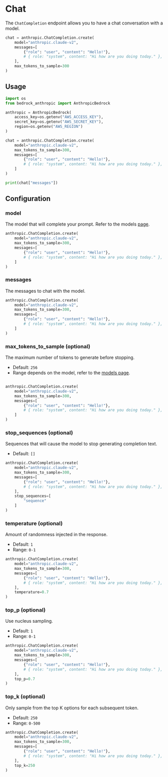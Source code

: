 # Chat

The `ChatCompletion` endpoint allows you to have a chat conversation with a model.

```python
chat = anthropic.ChatCompletion.create(
    model="anthropic.claude-v2",
    messages=[
        {"role": "user", "content": "Hello!"},
        # { role: "system", content: "Hi how are you doing today." },
    ],
    max_tokens_to_sample=300
)
```

## Usage

```python
import os
from bedrock_anthropic import AnthropicBedrock

anthropic = AnthropicBedrock(
    access_key=os.getenv("AWS_ACCESS_KEY"),
    secret_key=os.getenv("AWS_SECRET_KEY"),
    region=os.getenv("AWS_REGION")
)

chat = anthropic.ChatCompletion.create(
    model="anthropic.claude-v2",
    max_tokens_to_sample=300,
    messages=[
        {"role": "user", "content": "Hello!"},
        # { role: "system", content: "Hi how are you doing today." },
    ]
)

print(chat["messages"])
```

## Configuration

### model

The model that will complete your prompt. Refer to the models [page](/python/models).

```python {2}
anthropic.ChatCompletion.create(
    model="anthropic.claude-v2",
    max_tokens_to_sample=300,
    messages=[
        {"role": "user", "content": "Hello!"},
        # { role: "system", content: "Hi how are you doing today." },
    ]
)
```

### messages

The messages to chat with the model.

```python {4-7}
anthropic.ChatCompletion.create(
    model="anthropic.claude-v2",
    max_tokens_to_sample=300,
    messages=[
        {"role": "user", "content": "Hello!"},
        # { role: "system", content: "Hi how are you doing today." },
    ]
)
```

### max_tokens_to_sample (optional)

The maximum number of tokens to generate before stopping.

- Default: `256`
- Range depends on the model, refer to the [models page](/python/models).

```python {3}

anthropic.ChatCompletion.create(
    model="anthropic.claude-v2",
    max_tokens_to_sample=300,
    messages=[
        {"role": "user", "content": "Hello!"},
        # { role: "system", content: "Hi how are you doing today." },
    ]
)
```

### stop_sequences (optional)

Sequences that will cause the model to stop generating completion text.

- Default: `[]`

```python {8-10}
anthropic.ChatCompletion.create(
    model="anthropic.claude-v2",
    max_tokens_to_sample=300,
    messages=[
        {"role": "user", "content": "Hello!"},
        # { role: "system", content: "Hi how are you doing today." },
    ],
    stop_sequences=[
        "sequence"
    ]
)
```

### temperature (optional)

Amount of randomness injected in the response.

- Default: `1`
- Range: `0-1`

```python {8}
anthropic.ChatCompletion.create(
    model="anthropic.claude-v2",
    max_tokens_to_sample=300,
    messages=[
        {"role": "user", "content": "Hello!"},
        # { role: "system", content: "Hi how are you doing today." },
    ],
    temperature=0.7
)
```

### top_p (optional)

Use nucleus sampling.

- Default: `1`
- Range: `0-1`

```python {8}
anthropic.ChatCompletion.create(
    model="anthropic.claude-v2",
    max_tokens_to_sample=300,
    messages=[
        {"role": "user", "content": "Hello!"},
        # { role: "system", content: "Hi how are you doing today." },
    ],
    top_p=0.7
)
```

### top_k (optional)

Only sample from the top K options for each subsequent token.

- Default: `250`
- Range: `0-500`

```python {8}
anthropic.ChatCompletion.create(
    model="anthropic.claude-v2",
    max_tokens_to_sample=300,
    messages=[
        {"role": "user", "content": "Hello!"},
        # { role: "system", content: "Hi how are you doing today." },
    ],
    top_k=250
)
```

